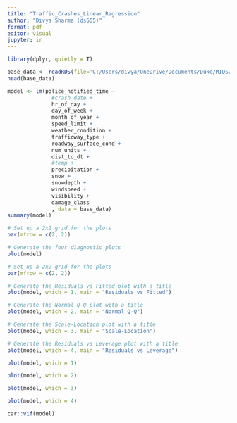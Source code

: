 ---
title: "Traffic_Crashes_Linear_Regression"
author: "Divya Sharma (ds655)"
format: pdf
editor: visual
jupyter: ir
---

```{r}
library(dplyr, quietly = T)
```

```{r}
base_data <- readRDS(file='C:/Users/divya/OneDrive/Documents/Duke/MIDS/Semester 1/IDS 702 - Modeling and Representation of Data/Group_Project_Traffic_Crashes/Resources/df_cleaned_chicago_crashes_v2.rds')
head(base_data)
```

```{r}
model <- lm(police_notified_time ~
              #crash_date +
              hr_of_day +
              day_of_week +
              month_of_year +
              speed_limit +
              weather_condition +
              trafficway_type +
              roadway_surface_cond +
              num_units +
              dist_to_dt +
              #temp +
              precipitation +
              snow +
              snowdepth +
              windspeed +
              visibility +
              damage_class
              , data = base_data)
summary(model)
```

```{r}
# Set up a 2x2 grid for the plots
par(mfrow = c(2, 2))

# Generate the four diagnostic plots
plot(model)
```

```{r}
# Set up a 2x2 grid for the plots
par(mfrow = c(2, 2))

# Generate the Residuals vs Fitted plot with a title
plot(model, which = 1, main = "Residuals vs Fitted")

# Generate the Normal Q-Q plot with a title
plot(model, which = 2, main = "Normal Q-Q")

# Generate the Scale-Location plot with a title
plot(model, which = 3, main = "Scale-Location")

# Generate the Residuals vs Leverage plot with a title
plot(model, which = 4, main = "Residuals vs Leverage")
```

```{r}
plot(model, which = 1)
```

```{r}
plot(model, which = 2)
```

```{r}
plot(model, which = 3)
```

```{r}
plot(model, which = 4)
```

```{r}
car::vif(model)
```
